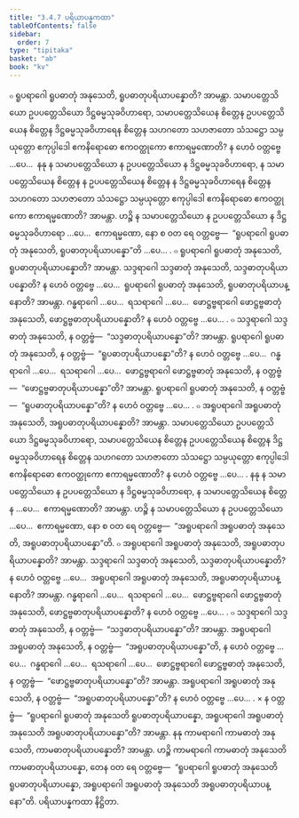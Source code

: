 ```yaml
---
title: "3.4.7 ပရိယာပန္နကထာ"
tableOfContents: false
sidebar:
  order: 7
type: "tipitaka"
basket: "ab"
book: "kv"
---
```



<DynamicBreadcrumb />

<Division number="703" book="kv">

<Paragraph number="2253" book="kv">
๐ ရူပရာဂေါ ရူပဓာတုံ အနုသေတိ, ရူပဓာတုပရိယာပန္နောတိ? အာမန္တာ. သမာပတ္တေသိယော ဥပပတ္တေသိယော ဒိဋ္ဌဓမ္မသုခဝိဟာရော, သမာပတ္တေသိယေန စိတ္တေန ဥပပတ္တေသိယေန စိတ္တေန ဒိဋ္ဌဓမ္မသုခဝိဟာရေန စိတ္တေန သဟဂတော သဟဇာတော သံသဋ္ဌော သမ္ပယုတ္တော ဧကုပ္ပါဒေါ ဧကနိရောဓော ဧကဝတ္ထုကော ဧကာရမ္မဏောတိ? န ဟေဝံ ဝတ္တဗ္ဗေ …ပေ…  နနု န သမာပတ္တေသိယော န ဥပပတ္တေသိယော န ဒိဋ္ဌဓမ္မသုခဝိဟာရော, န သမာပတ္တေသိယေန စိတ္တေန န ဥပပတ္တေသိယေန စိတ္တေန န ဒိဋ္ဌဓမ္မသုခဝိဟာရေန စိတ္တေန သဟဂတော သဟဇာတော သံသဋ္ဌော သမ္ပယုတ္တော ဧကုပ္ပါဒေါ ဧကနိရောဓော ဧကဝတ္ထုကော ဧကာရမ္မဏောတိ? အာမန္တာ. ဟဉ္စိ န သမာပတ္တေသိယော န ဥပပတ္တေသိယော န ဒိဋ္ဌဓမ္မသုခဝိဟာရော …ပေ…  ဧကာရမ္မဏော, နော စ ဝတ ရေ ဝတ္တဗ္ဗေ—  “ရူပရာဂေါ ရူပဓာတုံ အနုသေတိ, ရူပဓာတုပရိယာပန္နော”တိ …ပေ… .
</Paragraph>

<Paragraph number="2254" book="kv">
๐ ရူပရာဂေါ ရူပဓာတုံ အနုသေတိ, ရူပဓာတုပရိယာပန္နောတိ? အာမန္တာ. သဒ္ဒရာဂေါ သဒ္ဒဓာတုံ အနုသေတိ, သဒ္ဒဓာတုပရိယာပန္နောတိ? န ဟေဝံ ဝတ္တဗ္ဗေ …ပေ…  ရူပရာဂေါ ရူပဓာတုံ အနုသေတိ, ရူပဓာတုပရိယာပန္နောတိ? အာမန္တာ. ဂန္ဓရာဂေါ …ပေ…  ရသရာဂေါ …ပေ…  ဖောဋ္ဌဗ္ဗရာဂေါ ဖောဋ္ဌဗ္ဗဓာတုံ အနုသေတိ, ဖောဋ္ဌဗ္ဗဓာတုပရိယာပန္နောတိ? န ဟေဝံ ဝတ္တဗ္ဗေ …ပေ… .
</Paragraph>

<Paragraph number="2255" book="kv">
๐ သဒ္ဒရာဂေါ သဒ္ဒဓာတုံ အနုသေတိ, န ဝတ္တဗ္ဗံ—  “သဒ္ဒဓာတုပရိယာပန္နော”တိ? အာမန္တာ. ရူပရာဂေါ ရူပဓာတုံ အနုသေတိ, န ဝတ္တဗ္ဗံ—  “ရူပဓာတုပရိယာပန္နော”တိ? န ဟေဝံ ဝတ္တဗ္ဗေ …ပေ…  ဂန္ဓရာဂေါ …ပေ…  ရသရာဂေါ …ပေ…  ဖောဋ္ဌဗ္ဗရာဂေါ ဖောဋ္ဌဗ္ဗဓာတုံ အနုသေတိ, န ဝတ္တဗ္ဗံ—  “ဖောဋ္ဌဗ္ဗဓာတုပရိယာပန္နော”တိ? အာမန္တာ. ရူပရာဂေါ ရူပဓာတုံ အနုသေတိ, န ဝတ္တဗ္ဗံ—  “ရူပဓာတုပရိယာပန္နော”တိ? န ဟေဝံ ဝတ္တဗ္ဗေ …ပေ… .
</Paragraph>

</Division>
<Division number="704" book="kv">

<Paragraph number="2256" book="kv">
๐ အရူပရာဂေါ အရူပဓာတုံ အနုသေတိ, အရူပဓာတုပရိယာပန္နောတိ? အာမန္တာ. သမာပတ္တေသိယော ဥပပတ္တေသိယော ဒိဋ္ဌဓမ္မသုခဝိဟာရော, သမာပတ္တေသိယေန စိတ္တေန ဥပပတ္တေသိယေန စိတ္တေန ဒိဋ္ဌဓမ္မသုခဝိဟာရေန စိတ္တေန သဟဂတော သဟဇာတော သံသဋ္ဌော သမ္ပယုတ္တော ဧကုပ္ပါဒေါ ဧကနိရောဓော ဧကဝတ္ထုကော ဧကာရမ္မဏောတိ? န ဟေဝံ ဝတ္တဗ္ဗေ …ပေ… . နနု န သမာပတ္တေသိယော န ဥပပတ္တေသိယော န ဒိဋ္ဌဓမ္မသုခဝိဟာရော, န သမာပတ္တေသိယေန စိတ္တေန …ပေ…  ဧကာရမ္မဏောတိ? အာမန္တာ. ဟဉ္စိ န သမာပတ္တေသိယော န ဥပပတ္တေသိယော …ပေ…  ဧကာရမ္မဏော, နော စ ဝတ ရေ ဝတ္တဗ္ဗေ—  “အရူပရာဂေါ အရူပဓာတုံ အနုသေတိ, အရူပဓာတုပရိယာပန္နော”တိ.
</Paragraph>

<Paragraph number="2257" book="kv">
๐ အရူပရာဂေါ အရူပဓာတုံ အနုသေတိ, အရူပဓာတုပရိယာပန္နောတိ? အာမန္တာ. သဒ္ဒရာဂေါ သဒ္ဒဓာတုံ အနုသေတိ, သဒ္ဒဓာတုပရိယာပန္နောတိ? န ဟေဝံ ဝတ္တဗ္ဗေ …ပေ…  အရူပရာဂေါ အရူပဓာတုံ အနုသေတိ, အရူပဓာတုပရိယာပန္နောတိ? အာမန္တာ. ဂန္ဓရာဂေါ …ပေ…  ရသရာဂေါ …ပေ…  ဖောဋ္ဌဗ္ဗရာဂေါ ဖောဋ္ဌဗ္ဗဓာတုံ အနုသေတိ, ဖောဋ္ဌဗ္ဗဓာတုပရိယာပန္နောတိ? န ဟေဝံ ဝတ္တဗ္ဗေ …ပေ… .
</Paragraph>

<Paragraph number="2258" book="kv">
๐ သဒ္ဒရာဂေါ သဒ္ဒဓာတုံ အနုသေတိ, န ဝတ္တဗ္ဗံ—  “သဒ္ဒဓာတုပရိယာပန္နော”တိ? အာမန္တာ. အရူပရာဂေါ အရူပဓာတုံ အနုသေတိ, န ဝတ္တဗ္ဗံ—  “အရူပဓာတုပရိယာပန္နော”တိ, န ဟေဝံ ဝတ္တဗ္ဗေ …ပေ…  ဂန္ဓရာဂေါ …ပေ…  ရသရာဂေါ …ပေ…  ဖောဋ္ဌဗ္ဗရာဂေါ ဖောဋ္ဌဗ္ဗဓာတုံ အနုသေတိ, န ဝတ္တဗ္ဗံ—  “ဖောဋ္ဌဗ္ဗဓာတုပရိယာပန္နော”တိ? အာမန္တာ. အရူပရာဂေါ အရူပဓာတုံ အနုသေတိ, န ဝတ္တဗ္ဗံ—  “အရူပဓာတုပရိယာပန္နော”တိ? န ဟေဝံ ဝတ္တဗ္ဗေ …ပေ… .
</Paragraph>

</Division>
<Division number="705" book="kv">

<Paragraph number="2259" book="kv">
× န ဝတ္တဗ္ဗံ—  “ရူပရာဂေါ ရူပဓာတုံ အနုသေတိ ရူပဓာတုပရိယာပန္နော, အရူပရာဂေါ အရူပဓာတုံ အနုသေတိ အရူပဓာတုပရိယာပန္နော”တိ? အာမန္တာ. နနု ကာမရာဂေါ ကာမဓာတုံ အနုသေတိ, ကာမဓာတုပရိယာပန္နောတိ? အာမန္တာ. ဟဉ္စိ ကာမရာဂေါ ကာမဓာတုံ အနုသေတိ ကာမဓာတုပရိယာပန္နော, တေန ဝတ ရေ ဝတ္တဗ္ဗေ—  “ရူပရာဂေါ ရူပဓာတုံ အနုသေတိ ရူပဓာတုပရိယာပန္နော, အရူပရာဂေါ အရူပဓာတုံ အနုသေတိ အရူပဓာတုပရိယာပန္နော”တိ.

</Paragraph>
</Division>

<Paragraph number="2260" type="center" book="kv">
ပရိယာပန္နကထာ နိဋ္ဌိတာ.
</Paragraph>